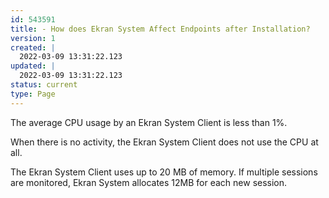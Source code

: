 ---
id: 543591
title: - How does Ekran System Affect Endpoints after Installation?
version: 1
created: |
  2022-03-09 13:31:22.123
updated: |
  2022-03-09 13:31:22.123
status: current
type: Page
---

The average CPU usage by an Ekran System Client is less than 1%.

When there is no activity, the Ekran System Client does not use the CPU at all.

The Ekran System Client uses up to 20 MB of memory. If multiple sessions are monitored, Ekran System allocates 12MB for each new session.

